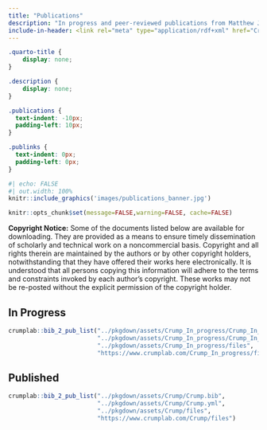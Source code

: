 ```yaml
---
title: "Publications"
description: "In progress and peer-reviewed publications from Matthew J. C. Crump"
include-in-header: <link rel="meta" type="application/rdf+xml" href="Crump/Crump.rdf"/>
---
```


```css
.quarto-title {
    display: none;
}

.description {
    display: none;
}

.publications {
  text-indent: -10px; 
  padding-left: 10px;
}

.publinks {
  text-indent: 0px; 
  padding-left: 0px;
}
```

```r
#| echo: FALSE
#| out.width: 100%
knitr::include_graphics('images/publications_banner.jpg')
```

```r
knitr::opts_chunk$set(message=FALSE,warning=FALSE, cache=FALSE)
```

**Copyright Notice:** Some of the documents listed below are available for downloading. They are provided as a means to ensure timely dissemination of scholarly and technical work on a noncommercial basis. Copyright and all rights therein are maintained by the authors or by other copyright holders, notwithstanding that they have offered their works here electronically. It is understood that all persons copying this information will adhere to the terms and constraints invoked by each author's copyright. These works may not be re-posted without the explicit permission of the copyright holder.

## In Progress

::: publications
```r
crumplab::bib_2_pub_list("../pkgdown/assets/Crump_In_progress/Crump_In_progress.bib",
                         "../pkgdown/assets/Crump_In_progress/Crump_In_progress.yml",
                         "../pkgdown/assets/Crump_In_progress/files",
                         "https://www.crumplab.com/Crump_In_progress/files")
```
:::

## Published

::: publications
```r
crumplab::bib_2_pub_list("../pkgdown/assets/Crump/Crump.bib",
                         "../pkgdown/assets/Crump/Crump.yml",
                         "../pkgdown/assets/Crump/files",
                         "https://www.crumplab.com/Crump/files")
```
:::
